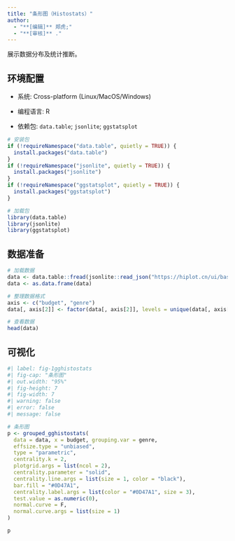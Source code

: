 ```yaml
---
title: "条形图（Histostats）"
author:
  - "**[编辑]** 郑虎;"
  - "**[审核]** ."
---
```


展示数据分布及统计推断。

## 环境配置

-   系统: Cross-platform (Linux/MacOS/Windows)

-   编程语言: R

-   依赖包: `data.table`; `jsonlite`; `ggstatsplot`

```r
# 安装包
if (!requireNamespace("data.table", quietly = TRUE)) {
  install.packages("data.table")
}
if (!requireNamespace("jsonlite", quietly = TRUE)) {
  install.packages("jsonlite")
}
if (!requireNamespace("ggstatsplot", quietly = TRUE)) {
  install.packages("ggstatsplot")
}

# 加载包
library(data.table)
library(jsonlite)
library(ggstatsplot)
```

## 数据准备

```r
# 加载数据
data <- data.table::fread(jsonlite::read_json("https://hiplot.cn/ui/basic/gghistostats/data.json")$exampleData$textarea[[1]])
data <- as.data.frame(data)

# 整理数据格式
axis <- c("budget", "genre")
data[, axis[2]] <- factor(data[, axis[2]], levels = unique(data[, axis[2]]))

# 查看数据
head(data)
```

## 可视化

```r
#| label: fig-1gghistostats
#| fig-cap: "条形图"
#| out.width: "95%"
#| fig-height: 7
#| fig-width: 7
#| warning: false
#| error: false
#| message: false

# 条形图
p <- grouped_gghistostats(
  data = data, x = budget, grouping.var = genre,
  effsize.type = "unbiased",
  type = "parametric",
  centrality.k = 2,
  plotgrid.args = list(ncol = 2),
  centrality.parameter = "solid",
  centrality.line.args = list(size = 1, color = "black"),
  bar.fill = "#0D47A1", 
  centrality.label.args = list(color = "#0D47A1", size = 3),
  test.value = as.numeric(0),
  normal.curve = F,
  normal.curve.args = list(size = 1)
)

p
```



